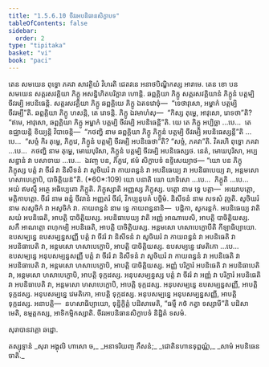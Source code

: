 ```yaml
---
title: "1.5.6.10 ចីវរអបនិធានសិក្ខាបទ"
tableOfContents: false
sidebar:
  order: 2
type: "tipitaka"
basket: "vi"
book: "paci"
---
```



<DynamicBreadcrumb />

<Division number="377" book="paci">

<Paragraph number="1152" book="paci">
តេន សមយេន ពុទ្ធោ ភគវា សាវត្ថិយំ វិហរតិ ជេតវនេ អនាថបិណ្ឌិកស្ស អារាមេ. តេន ខោ បន សមយេន សត្តរសវគ្គិយា ភិក្ខូ អសន្និហិតបរិក្ខារា ហោន្តិ. ឆព្ពគ្គិយា ភិក្ខូ សត្តរសវគ្គិយានំ ភិក្ខូនំ បត្តម្បិ ចីវរម្បិ អបនិធេន្តិ. សត្តរសវគ្គិយា ភិក្ខូ ឆព្ពគ្គិយេ ភិក្ខូ ឯតទវោចុំ—  “ទេថាវុសោ, អម្ហាកំ បត្តម្បិ ចីវរម្បី”តិ. ឆព្ពគ្គិយា ភិក្ខូ ហសន្តិ, តេ រោទន្តិ. ភិក្ខូ ឯវមាហំសុ—  “កិស្ស តុម្ហេ, អាវុសោ, រោទថា”តិ? “ឥមេ, អាវុសោ, ឆព្ពគ្គិយា ភិក្ខូ អម្ហាកំ បត្តម្បិ ចីវរម្បិ អបនិធេន្តី”តិ.
</Paragraph>

<Paragraph number="1153" book="paci">
យេ តេ ភិក្ខូ អប្បិច្ឆា …បេ…  តេ ឧជ្ឈាយន្តិ ខិយ្យន្តិ វិបាចេន្តិ—  “កថញ្ហិ នាម ឆព្ពគ្គិយា ភិក្ខូ ភិក្ខូនំ បត្តម្បិ ចីវរម្បិ អបនិធេស្សន្តី”តិ …បេ…  “សច្ចំ កិរ តុម្ហេ, ភិក្ខវេ, ភិក្ខូនំ បត្តម្បិ ចីវរម្បិ អបនិធេថា”តិ? “សច្ចំ, ភគវា”តិ. វិគរហិ ពុទ្ធោ ភគវា …បេ…  កថញ្ហិ នាម តុម្ហេ, មោឃបុរិសា, ភិក្ខូនំ បត្តម្បិ ចីវរម្បិ អបនិធេស្សថ. នេតំ, មោឃបុរិសា, អប្បសន្នានំ វា បសាទាយ …បេ…  ឯវញ្ច បន, ភិក្ខវេ, ឥមំ សិក្ខាបទំ ឧទ្ទិសេយ្យាថ—
</Paragraph>

</Division>
<Division number="378" book="paci">

<Paragraph number="1154" book="paci">
<Emphasis>“យោ បន ភិក្ខុ ភិក្ខុស្ស បត្តំ វា ចីវរំ វា និសីទនំ វា សូចិឃរំ វា កាយពន្ធនំ វា អបនិធេយ្យ វា អបនិធាបេយ្យ វា, អន្តមសោ ហសាបេក្ខោបិ, បាចិត្តិយន៑”</Emphasis>តិ. (*60*:<Emphasis>109</Emphasis>)
</Paragraph>

</Division>
<Division number="379" book="paci">

<Paragraph number="1155" book="paci">
<Emphasis>យោ បនា</Emphasis>តិ យោ យាទិសោ …បេ…  <Emphasis>ភិក្ខូ</Emphasis>តិ …បេ…  អយំ ឥមស្មឹ អត្ថេ អធិប្បេតោ ភិក្ខូតិ.
</Paragraph>

<Paragraph number="1156" book="paci">
<Emphasis>ភិក្ខុស្សា</Emphasis>តិ អញ្ញស្ស ភិក្ខុស្ស.
</Paragraph>

<Paragraph number="1157" book="paci">
<Emphasis>បត្តោ</Emphasis> នាម ទ្វេ បត្តា—  អយោបត្តោ, មត្តិកាបត្តោ.
</Paragraph>

<Paragraph number="1158" book="paci">
<Emphasis>ចីវរំ</Emphasis> នាម ឆន្នំ ចីវរានំ អញ្ញតរំ ចីវរំ, វិកប្បនុបគំ បច្ឆិមំ.
</Paragraph>

<Paragraph number="1159" book="paci">
<Emphasis>និសីទនំ</Emphasis> នាម សទសំ វុច្ចតិ.
</Paragraph>

<Paragraph number="1160" book="paci">
<Emphasis>សូចិឃរំ</Emphasis> នាម សសូចិកំ វា អសូចិកំ វា.
</Paragraph>

<Paragraph number="1161" book="paci">
<Emphasis>កាយពន្ធនំ</Emphasis> នាម ទ្វេ កាយពន្ធនានិ—  បដ្ដិកា, សូករន្តកំ.
</Paragraph>

<Paragraph number="1162" book="paci">
<Emphasis>អបនិធេយ្យ វា</Emphasis>តិ សយំ អបនិធេតិ, អាបត្តិ បាចិត្តិយស្ស.
</Paragraph>

<Paragraph number="1163" book="paci">
<Emphasis>អបនិធាបេយ្យ វា</Emphasis>តិ អញ្ញំ អាណាបេសិ, អាបត្តិ បាចិត្តិយស្ស. សកឹ អាណត្តោ ពហុកម្បិ អបនិធេតិ, អាបត្តិ បាចិត្តិយស្ស.
</Paragraph>

<Paragraph number="1164" book="paci">
<Emphasis>អន្តមសោ ហសាបេក្ខោបី</Emphasis>តិ កីឡាធិប្បាយោ.
</Paragraph>

</Division>
<Division number="380" book="paci">

<Paragraph number="1165" book="paci">
ឧបសម្បន្នេ ឧបសម្បន្នសញ្ញី បត្តំ វា ចីវរំ វា និសីទនំ វា សូចិឃរំ វា កាយពន្ធនំ វា អបនិធេតិ វា អបនិធាបេតិ វា, អន្តមសោ ហសាបេក្ខោបិ, អាបត្តិ បាចិត្តិយស្ស. ឧបសម្បន្នេ វេមតិកោ …បេ…  ឧបសម្បន្នេ អនុបសម្បន្នសញ្ញី បត្តំ វា ចីវរំ វា និសីទនំ វា សូចិឃរំ វា កាយពន្ធនំ វា អបនិធេតិ វា អបនិធាបេតិ វា, អន្តមសោ ហសាបេក្ខោបិ, អាបត្តិ បាចិត្តិយស្ស.
</Paragraph>

<Paragraph number="1166" book="paci">
អញ្ញំ បរិក្ខារំ អបនិធេតិ វា អបនិធាបេតិ វា, អន្តមសោ ហសាបេក្ខោបិ, អាបត្តិ ទុក្កដស្ស. អនុបសម្បន្នស្ស បត្តំ វា ចីវរំ វា អញ្ញំ វា បរិក្ខារំ អបនិធេតិ វា អបនិធាបេតិ វា, អន្តមសោ ហសាបេក្ខោបិ, អាបត្តិ ទុក្កដស្ស. អនុបសម្បន្នេ ឧបសម្បន្នសញ្ញី, អាបត្តិ ទុក្កដស្ស. អនុបសម្បន្នេ វេមតិកោ, អាបត្តិ ទុក្កដស្ស. អនុបសម្បន្នេ អនុបសម្បន្នសញ្ញី, អាបត្តិ ទុក្កដស្ស.
</Paragraph>

</Division>
<Division number="381" book="paci">

<Paragraph number="1167" book="paci">
អនាបត្តិ—  នហសាធិប្បាយោ, ទុន្និក្ខិត្តំ បដិសាមេតិ, “ធម្មឹ កថំ កត្វា ទស្សាមី”តិ បដិសាមេតិ, ឧម្មត្តកស្ស, អាទិកម្មិកស្សាតិ.

</Paragraph>
</Division>

<Paragraph number="1168" type="center" book="paci">
ចីវរអបនិធានសិក្ខាបទំ និដ្ឋិតំ ទសមំ.

  
សុរាបានវគ្គោ ឆដ្ឋោ.



</Paragraph>

<Paragraph number="1169" type="center" book="paci">
តស្សុទ្ទានំ


</Paragraph>

<Paragraph number="1170" type="verses" book="paci">
_សុរា អង្គុលិ ហាសោ ច,_  
_អនាទរិយញ្ច ភឹសនំ;_  
_ជោតិនហានទុព្ពណ្ណំ,_  
_សាមំ អបនិធេន ចាតិ._
</Paragraph>
